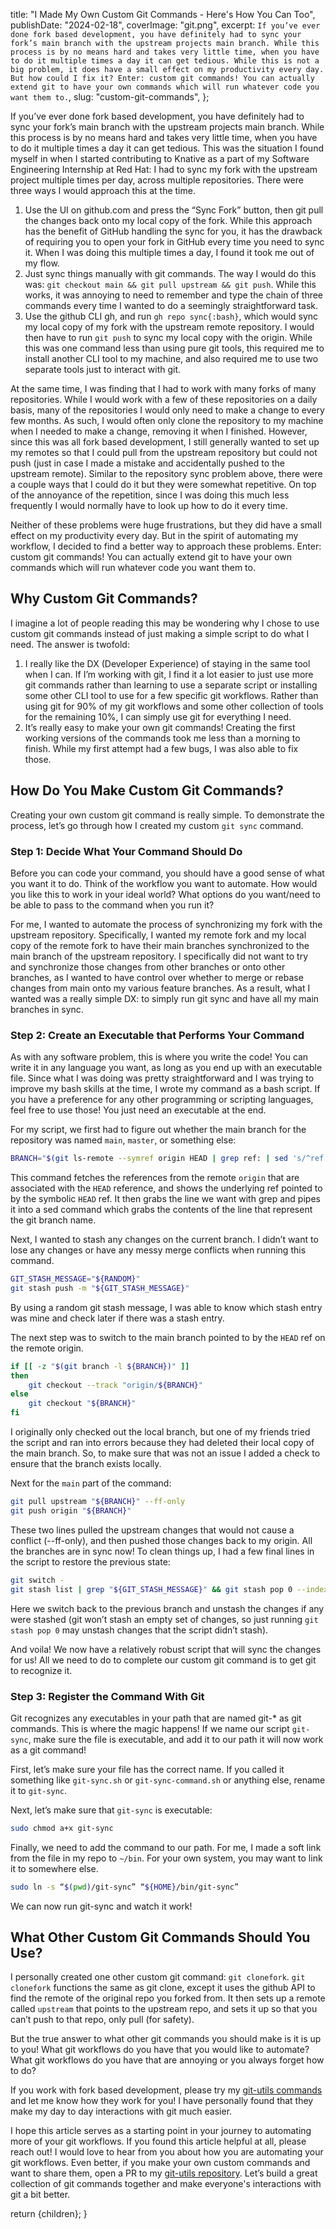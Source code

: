 
  title: "I Made My Own Custom Git Commands -  Here's How You Can Too",
  publishDate: "2024-02-18",
  coverImage: "git.png",
  excerpt: `If you’ve ever done fork based development, you have definitely had to sync your fork’s main branch with the upstream projects main branch.
While this process is by no means hard and takes very little time, when you have to do it multiple times a day it can get tedious. While this
is not a big problem, it does have a small effect on my productivity every day. But how could I fix it? Enter: custom git commands! You can actually
extend git to have your own commands which will run whatever code you want them to.`,
  slug: "custom-git-commands",
};


If you’ve ever done fork based development, you have definitely had to sync your fork’s main branch with the upstream projects main branch.
While this process is by no means hard and takes very little time, when you have to do it multiple times a day it can get tedious. This was the
situation I found myself in when I started contributing to Knative as a part of my Software Engineering Internship at Red Hat: I had to sync my
fork with the upstream project multiple times per day, across multiple repositories. There were three ways I would approach this at the time.

1. Use the UI on github.com and press the “Sync Fork” button, then git pull the changes back onto my local copy of the fork. While this approach
   has the benefit of GitHub handling the sync for you, it has the drawback of requiring you to open your fork in GitHub every time you need to sync it.
   When I was doing this multiple times a day, I found it took me out of my flow.
2. Just sync things manually with git commands. The way I would do this was: `git checkout main && git pull upstream && git push`. While this works,
   it was annoying to need to remember and type the chain of three commands every time I wanted to do a seemingly straightforward task.
3. Use the github CLI gh, and run `gh repo sync{:bash}`, which would sync my local copy of my fork with the upstream remote repository. I would then have to run
   `git push` to sync my local copy with the origin. While this was one command less than using pure git tools, this required me to install another CLI tool
   to my machine, and also required me to use two separate tools just to interact with git.

At the same time, I was finding that I had to work with many forks of many repositories. While I would work with a few of these repositories on a daily basis,
many of the repositories I would only need to make a change to every few months. As such, I would often only clone the repository to my machine when I needed
to make a change, removing it when I finished. However, since this was all fork based development, I still generally wanted to set up my remotes so that I
could pull from the upstream repository but could not push (just in case I made a mistake and accidentally pushed to the upstream remote). Similar to the
repository sync problem above, there were a couple ways that I could do it but they were somewhat repetitive. On top of the annoyance of the repetition,
since I was doing this much less frequently I would normally have to look up how to do it every time.

Neither of these problems were huge frustrations, but they did have a small effect on my productivity every day. But in the spirit of automating my workflow,
I decided to find a better way to approach these problems. Enter: custom git commands! You can actually extend git to have your own commands which will run whatever code you want them to.

## Why Custom Git Commands?

I imagine a lot of people reading this may be wondering why I chose to use custom git commands instead of just making a simple script to do what I need. The answer is twofold:

1. I really like the DX (Developer Experience) of staying in the same tool when I can. If I’m working with git, I find it a lot easier to just use more git commands rather than learning
   to use a separate script or installing some other CLI tool to use for a few specific git workflows. Rather than using git for 90% of my git workflows and some other collection of tools
   for the remaining 10%, I can simply use git for everything I need.
2. It’s really easy to make your own git commands! Creating the first working versions of the commands took me less than a morning to finish. While my first attempt had a few bugs,
   I was also able to fix those.

## How Do You Make Custom Git Commands?

Creating your own custom git command is really simple. To demonstrate the process, let’s go through how I created my custom `git sync` command.

### Step 1: Decide What Your Command Should Do

Before you can code your command, you should have a good sense of what you want it to do. Think of the workflow you want to automate. How would you like this to work in your ideal world?
What options do you want/need to be able to pass to the command when you run it?

For me, I wanted to automate the process of synchronizing my fork with the upstream repository. Specifically, I wanted my remote fork and my local copy of the remote fork to have their
main branches synchronized to the main branch of the upstream repository. I specifically did not want to try and synchronize those changes from other branches or onto other branches,
as I wanted to have control over whether to merge or rebase changes from main onto my various feature branches. As a result, what I wanted was a really simple DX: to simply run git
sync and have all my main branches in sync.

### Step 2: Create an Executable that Performs Your Command

As with any software problem, this is where you write the code! You can write it in any language you want, as long as you end up with an executable file. Since what I was doing was
pretty straightforward and I was trying to improve my bash skills at the time, I wrote my command as a bash script. If you have a preference for any other programming or scripting languages,
feel free to use those! You just need an executable at the end.

For my script, we first had to figure out whether the main branch for the repository was named `main`, `master`, or something else:

```bash
BRANCH="$(git ls-remote --symref origin HEAD | grep ref: | sed 's/^ref: refs\/heads\/\(.*\)[[:space:]]HEAD$/\1/')"
```

This command fetches the references from the remote `origin` that are associated with the `HEAD` reference, and shows the underlying ref pointed to by the symbolic `HEAD` ref.
It then grabs the line we want with grep and pipes it into a sed command which grabs the contents of the line that represent the git branch name.

Next, I wanted to stash any changes on the current branch. I didn’t want to lose any changes or have any messy merge conflicts when running this command.

```bash
GIT_STASH_MESSAGE="${RANDOM}"
git stash push -m "${GIT_STASH_MESSAGE}"
```

By using a random git stash message, I was able to know which stash entry was mine and check later if there was a stash entry.

The next step was to switch to the main branch pointed to by the `HEAD` ref on the remote origin.

```bash
if [[ -z "$(git branch -l ${BRANCH})" ]]
then
	git checkout --track "origin/${BRANCH}"
else
	git checkout "${BRANCH}"
fi
```

I originally only checked out the local branch, but one of my friends tried the script and ran into errors because they had deleted their local copy of the main branch. So,
to make sure that was not an issue I added a check to ensure that the branch exists locally.

Next for the `main` part of the command:

```bash
git pull upstream "${BRANCH}" --ff-only
git push origin "${BRANCH}"
```

These two lines pulled the upstream changes that would not cause a conflict (--ff-only), and then pushed those changes back to my origin. All the branches are in sync now!
To clean things up, I had a few final lines in the script to restore the previous state:

```bash
git switch -
git stash list | grep "${GIT_STASH_MESSAGE}" && git stash pop 0 --index
```

Here we switch back to the previous branch and unstash the changes if any were stashed (git won’t stash an empty set of changes, so just running `git stash pop 0` may unstash
changes that the script didn’t stash).

And voila! We now have a relatively robust script that will sync the changes for us! All we need to do to complete our custom git command is to get git to recognize it.

### Step 3: Register the Command With Git

Git recognizes any executables in your path that are named git-\* as git commands. This is where the magic happens! If we name our script `git-sync`, make sure the file is executable,
and add it to our path it will now work as a git command!

First, let’s make sure your file has the correct name. If you called it something like `git-sync.sh` or `git-sync-command.sh` or anything else, rename it to `git-sync`.

Next, let’s make sure that `git-sync` is executable:

```sh
sudo chmod a+x git-sync
```

Finally, we need to add the command to our path. For me, I made a soft link from the file in my repo to `~/bin`. For your own system, you may want to link it to somewhere else.

```sh
sudo ln -s “$(pwd)/git-sync” “${HOME}/bin/git-sync”
```

We can now run git-sync and watch it work!

## What Other Custom Git Commands Should You Use?

I personally created one other custom git command: `git clonefork`. `git clonefork` functions the same as git clone, except it uses the github API to find the remote of the original
repo you forked from. It then sets up a remote called `upstream` that points to the upstream repo, and sets it up so that you can’t push to that repo, only pull (for safety).

But the true answer to what other git commands you should make is it is up to you! What git workflows do you have that you would like to automate? What git workflows do you
have that are annoying or you always forget how to do?

If you work with fork based development, please try my [git-utils commands](https://github.com/Cali0707/git-utils) and let me know how they work for you! I have personally found that 
they make my day to day interactions with git much easier.

I hope this article serves as a starting point in your journey to automating more of your git workflows. If you found this article helpful at all, please reach out! I would love to
hear from you about how you are automating your git workflows. Even better, if you make your own custom commands and want to share them, open a PR to my [git-utils repository](https://github.com/Cali0707/git-utils).
Let’s build a great collection of git commands together and make everyone's interactions with git a bit better.

  return <BlogLayout meta={meta}>{children}</BlogLayout>;
}
